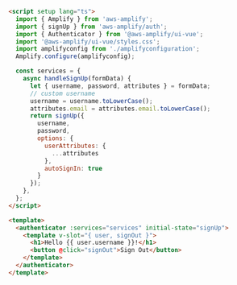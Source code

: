 ```html
<script setup lang="ts">
  import { Amplify } from 'aws-amplify';
  import { signUp } from 'aws-amplify/auth';
  import { Authenticator } from '@aws-amplify/ui-vue';
  import '@aws-amplify/ui-vue/styles.css';
  import amplifyconfig from './amplifyconfiguration';
  Amplify.configure(amplifyconfig);

  const services = {
    async handleSignUp(formData) {
      let { username, password, attributes } = formData;
      // custom username
      username = username.toLowerCase();
      attributes.email = attributes.email.toLowerCase();
      return signUp({
        username,
        password,
        options: {
          userAttributes: {
            ...attributes
          },
          autoSignIn: true
        }
      });
    },
  };
</script>

<template>
  <authenticator :services="services" initial-state="signUp">
    <template v-slot="{ user, signOut }">
      <h1>Hello {{ user.username }}!</h1>
      <button @click="signOut">Sign Out</button>
    </template>
  </authenticator>
</template>
```
